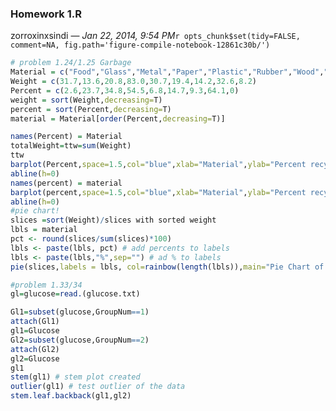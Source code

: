 
<!-- Automatically generated by RStudio [12861c30b10411e1afa60800200c9a66] -->
### Homework 1.R
zorroxinxsindi --- *Jan 22, 2014, 9:54 PM*`r opts_chunk$set(tidy=FALSE, comment=NA, fig.path='figure-compile-notebook-12861c30b/')`
```r
# problem 1.24/1.25 Garbage
Material = c("Food","Glass","Metal","Paper","Plastic","Rubber","Wood","Trimming","Other")
Weight = c(31.7,13.6,20.8,83.0,30.7,19.4,14.2,32.6,8.2)
Percent = c(2.6,23.7,34.8,54.5,6.8,14.7,9.3,64.1,0)
weight = sort(Weight,decreasing=T)
percent = sort(Percent,decreasing=T)
material = Material[order(Percent,decreasing=T)]

names(Percent) = Material
totalWeight=ttw=sum(Weight)
ttw
barplot(Percent,space=1.5,col="blue",xlab="Material",ylab="Percent recycled")
abline(h=0)
names(percent) = material
barplot(percent,space=1.5,col="blue",xlab="Material",ylab="Percent recycled")
abline(h=0)
#pie chart! 
slices =sort(Weight)/slices with sorted weight
lbls = material 
pct <- round(slices/sum(slices)*100)
lbls <- paste(lbls, pct) # add percents to labels 
lbls <- paste(lbls,"%",sep="") # ad % to labels 
pie(slices,labels = lbls, col=rainbow(length(lbls)),main="Pie Chart of Garbage")

#problem 1.33/34
gl=glucose=read.(glucose.txt)

Gl1=subset(glucose,GroupNum==1)
attach(Gl1)
gl1=Glucose
Gl2=subset(glucose,GroupNum==2)
attach(Gl2)
gl2=Glucose
gl1
stem(gl1) # stem plot created
outlier(gl1) # test outlier of the data
stem.leaf.backback(gl1,gl2)


```
